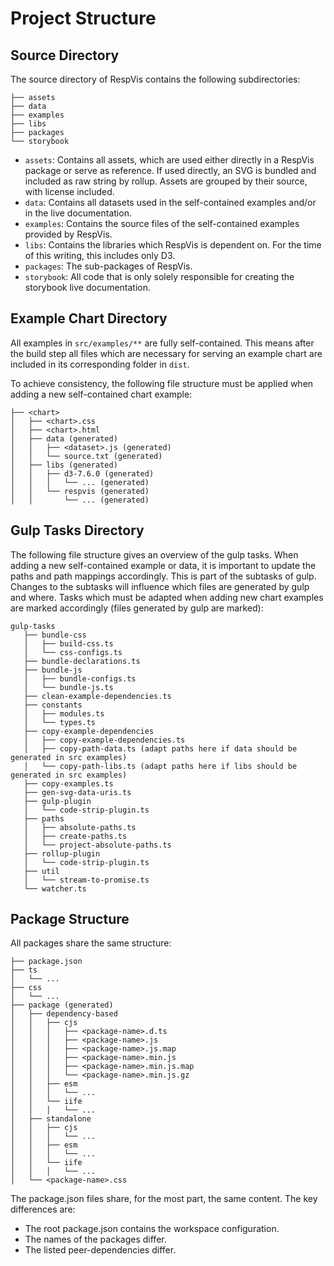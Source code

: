 
<Meta title='Contributing/Project Structure'/>

# Project Structure



## Source Directory

The source directory of RespVis contains the following subdirectories:

```
├── assets
├── data
├── examples
├── libs
├── packages
└── storybook
```

- `assets`: Contains all assets, which are used either directly in a
  RespVis package or serve as reference. If used directly, an SVG is
  bundled and included as raw string by rollup. Assets are grouped by
  their source, with license included.
- `data`: Contains all datasets used in the self-contained examples
  and/or in the live documentation.
- `examples`: Contains the source files of the self-contained examples
  provided by RespVis.
- `libs`: Contains the libraries which RespVis is dependent on. For the
  time of this writing, this includes only D3.
- `packages`: The sub-packages of RespVis.
- `storybook`: All code that is only solely responsible for creating the
  storybook live documentation.



## Example Chart Directory

All examples in `src/examples/**` are fully self-contained. This means after
the build step all files which are necessary for serving an example chart
are included in its corresponding folder in `dist`.

To achieve consistency, the following file structure must be applied when adding
a new self-contained chart example:

```
├── <chart>
│   ├── <chart>.css
│   ├── <chart>.html
│   ├── data (generated)
│   │   ├── <dataset>.js (generated)
│   │   └── source.txt (generated)
│   ├── libs (generated)
│   │   ├── d3-7.6.0 (generated)
│   │   │   └── ... (generated)
│   │   └── respvis (generated)
│   │       └── ... (generated)
```



## Gulp Tasks Directory

The following file structure gives an overview of the gulp tasks.
When adding a new self-contained example or data, it is important to
update the paths and path mappings accordingly. This is part of the
subtasks of gulp. Changes to the subtasks will influence which files
are generated by gulp and where. Tasks which must be adapted when adding
new chart examples are marked accordingly (files generated by gulp are
marked):

```
gulp-tasks
   ├── bundle-css
   │   ├── build-css.ts
   │   └── css-configs.ts
   ├── bundle-declarations.ts
   ├── bundle-js
   │   ├── bundle-configs.ts
   │   └── bundle-js.ts
   ├── clean-example-dependencies.ts
   ├── constants
   │   ├── modules.ts
   │   └── types.ts
   ├── copy-example-dependencies
   │   ├── copy-example-dependencies.ts
   │   ├── copy-path-data.ts (adapt paths here if data should be generated in src examples)
   │   └── copy-path-libs.ts (adapt paths here if libs should be generated in src examples)
   ├── copy-examples.ts
   ├── gen-svg-data-uris.ts
   ├── gulp-plugin
   │   └── code-strip-plugin.ts
   ├── paths
   │   ├── absolute-paths.ts
   │   ├── create-paths.ts
   │   └── project-absolute-paths.ts
   ├── rollup-plugin
   │   └── code-strip-plugin.ts
   ├── util
   │   └── stream-to-promise.ts
   └── watcher.ts

```


## Package Structure

All packages share the same structure:

```
├── package.json
├── ts
│   └── ...
├── css
│   └── ...
├── package (generated)
│   ├── dependency-based
│   │   ├── cjs
│   │   │   ├── <package-name>.d.ts
│   │   │   ├── <package-name>.js
│   │   │   ├── <package-name>.js.map
│   │   │   ├── <package-name>.min.js
│   │   │   ├── <package-name>.min.js.map
│   │   │   └── <package-name>.min.js.gz
│   │   ├── esm
│   │   │   └── ...
│   │   └── iife
│   │   │   └── ...
│   ├── standalone
│   │   ├── cjs
│   │   │   └── ...
│   │   ├── esm
│   │   │   └── ...
│   │   └── iife
│   │   │   └── ...
│   └── <package-name>.css
```

The package.json files share, for the most part, the same content.
The key differences are:
- The root package.json contains the workspace configuration.
- The names of the packages differ.
- The listed peer-dependencies differ.
